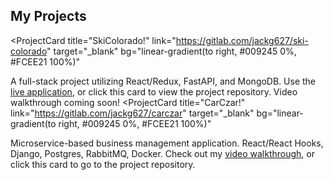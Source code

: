 ##  My Projects


<ProjectCard
  title="SkiColorado!"
  link="https://gitlab.com/jackg627/ski-colorado"
  target="_blank"
  bg="linear-gradient(to right, #009245 0%, #FCEE21 100%)"
>
  A full-stack project utilizing React/Redux, FastAPI, and MongoDB. Use the <a href="https://jackg627.gitlab.io/ski-colorado" target="_blank">live application</a>,
   or click this card to view the project repository. Video walkthrough coming soon!
</ProjectCard>
<ProjectCard
  title="CarCzar!"
  link="https://gitlab.com/jackg627/carczar"
  target="_blank"
  bg="linear-gradient(to right, #009245 0%, #FCEE21 100%)"

>
  Microservice-based business management application. React/React Hooks, Django, Postgres, RabbitMQ, Docker.
  Check out my <a href="https://www.youtube.com/watch?v=VMrjHxj7Qg4&feature=youtu.be" target="_blank">video walkthrough</a>,
   or click this card to go to the project repository.
</ProjectCard>
